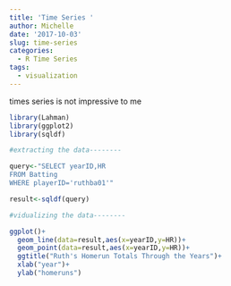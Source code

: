 ```yaml
---
title: 'Time Series '
author: Michelle
date: '2017-10-03'
slug: time-series
categories:
  - R Time Series
tags:
  - visualization
---
```


times series is not impressive to me

```r
library(Lahman)
library(ggplot2)
library(sqldf)
```

```r
#extracting the data--------

query<-"SELECT yearID,HR
FROM Batting
WHERE playerID='ruthba01'"

result<-sqldf(query)

#vidualizing the data--------

ggplot()+
  geom_line(data=result,aes(x=yearID,y=HR))+
  geom_point(data=result,aes(x=yearID,y=HR))+
  ggtitle("Ruth's Homerun Totals Through the Years")+
  xlab("year")+
  ylab("homeruns")

```

